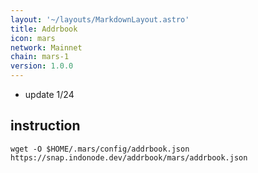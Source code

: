 ```yaml
---
layout: '~/layouts/MarkdownLayout.astro'
title: Addrbook
icon: mars
network: Mainnet
chain: mars-1
version: 1.0.0
---
```

- update 1/24

## instruction

```
wget -O $HOME/.mars/config/addrbook.json https://snap.indonode.dev/addrbook/mars/addrbook.json
```
